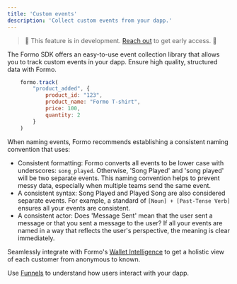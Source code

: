 ```yaml
---
title: 'Custom events'
description: 'Collect custom events from your dapp.'
---
```


> 🚧 This feature is in development. <a href="https://cal.com/formo/30min">Reach out</a> to get early access. 🚧

The Formo SDK offers an easy-to-use event collection library that allows you to track custom events in your dapp.
Ensure high quality, structured data with Formo. 

```js
    formo.track(
		"product_added", {
			product_id: "123",
			product_name: "Formo T-shirt",
			price: 100,
			quantity: 2
		}
	)
```

When naming events, Formo recommends establishing a consistent naming convention that uses:

- Consistent formatting: Formo converts all events to be lower case with underscores: `song_played`. Otherwise, 'Song Played' and 'song played' will be two separate events. This naming convention helps to prevent messy data, especially when multiple teams send the same event.
- A consistent syntax: Song Played and Played Song are also considered separate events. For example, a standard of `[Noun] + [Past-Tense Verb]` ensures all your events are consistent.
- A consistent actor: Does 'Message Sent' mean that the user sent a message or that you sent a message to the user? If all your events are named in a way that reflects the user's perspective, the meaning is clear immediately.

Seamlessly integrate with Formo's [Wallet Intelligence](/features/wallet-intelligence) to get a holistic view of each customer from anonymous to known.

Use [Funnels](/features/product-analytics/funnels) to understand how users interact with your dapp.